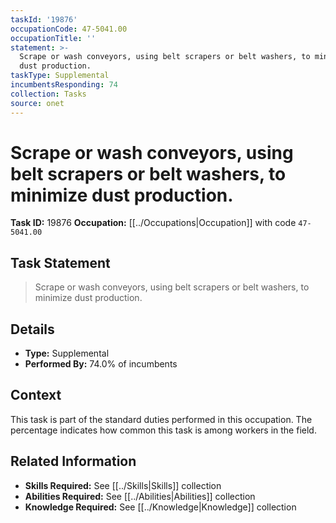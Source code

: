 ```yaml
---
taskId: '19876'
occupationCode: 47-5041.00
occupationTitle: ''
statement: >-
  Scrape or wash conveyors, using belt scrapers or belt washers, to minimize
  dust production.
taskType: Supplemental
incumbentsResponding: 74
collection: Tasks
source: onet
---
```

# Scrape or wash conveyors, using belt scrapers or belt washers, to minimize dust production.

**Task ID:** 19876
**Occupation:** [[../Occupations|Occupation]] with code `47-5041.00`

## Task Statement

> Scrape or wash conveyors, using belt scrapers or belt washers, to minimize dust production.

## Details

- **Type:** Supplemental
- **Performed By:** 74.0% of incumbents

## Context

This task is part of the standard duties performed in this occupation. The percentage indicates how common this task is among workers in the field.

## Related Information

- **Skills Required:** See [[../Skills|Skills]] collection
- **Abilities Required:** See [[../Abilities|Abilities]] collection
- **Knowledge Required:** See [[../Knowledge|Knowledge]] collection
